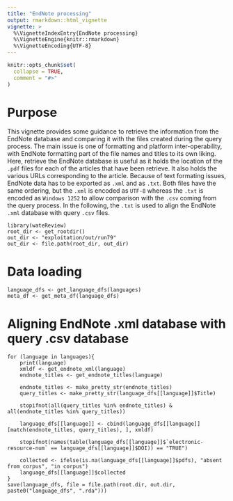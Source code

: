 ```yaml
---
title: "EndNote processing"
output: rmarkdown::html_vignette
vignette: >
  %\VignetteIndexEntry{EndNote processing}
  %\VignetteEngine{knitr::rmarkdown}
  %\VignetteEncoding{UTF-8}
---
```


```r
knitr::opts_chunk$set(
  collapse = TRUE,
  comment = "#>"
)
```

# Purpose

This vignette provides some guidance to retrieve the information from the EndNote database and comparing it with the files created during the query process.
The main issue is one of formatting and platform inter-operability, with EndNote formatting part of the file names and titles to its own liking.
Here, retrieve the EndNote database is useful as it holds the location of the `.pdf` files for each of the articles that have been retrieve.
It also holds the various URLs corresponding to the article.
Because of text formating issues, EndNote data has to be exported as `.xml` and as `.txt`.
Both files have the same ordering, but the `.xml` is encoded as `UTF-8` whereas the `.txt` is encoded as `Windows 1252` to allow comparison with the `.csv` coming from the query process.
In the following, the `.txt` is used to align the EndNote `.xml` database with query `.csv` files.

```
library(wateReview)
root_dir <- get_rootdir()
out_dir <- "exploitation/out/run79"
out_dir <- file.path(root_dir, out_dir)
```

# Data loading

```
language_dfs <- get_language_dfs(languages)
meta_df <- get_meta_df(language_dfs)
```

# Aligning EndNote .xml database with query .csv database

```
for (language in languages){
	print(language)
	xmldf <- get_endnote_xml(language)
	endnote_titles <- get_endnote_titles(language)

	endnote_titles <- make_pretty_str(endnote_titles)
	query_titles <- make_pretty_str(language_dfs[[language]]$Title)

	stopifnot(all(query_titles %in% endnote_titles) & all(endnote_titles %in% query_titles))

	language_dfs[[language]] <- cbind(language_dfs[[language]][match(endnote_titles, query_titles), ], xmldf)

	stopifnot(names(table(language_dfs[[language]]$`electronic-resource-num` == language_dfs[[language]]$DOI)) == "TRUE")

	collected <- ifelse(is.na(language_dfs[[language]]$pdfs), "absent from corpus", "in corpus")
	language_dfs[[language]]$collected
}
save(language_dfs, file = file.path(root.dir, out.dir, paste0("language_dfs", ".rda")))
```